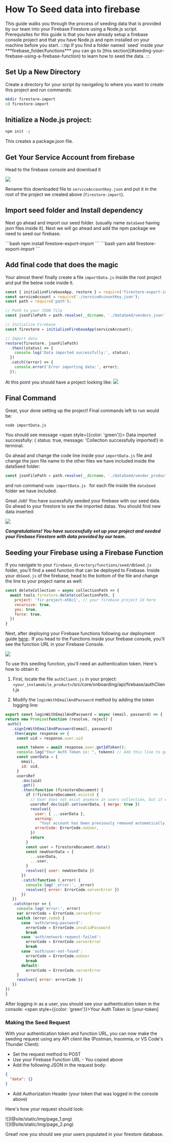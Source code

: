 
# How To Seed data into firebase


<Admonition type="note" title="Prerequisites"> 
This guide walks you through the process of seeding data that is provided by our team into your Firebase Firestore using a Node.js script. Prerequisites for this guide is that you have already setup a firebase console project and that you have Node.js and npm installed on your machine before you start.
:::tip
 If you find a folder named `seed` inside your ***firebase_folder/functions*** you can go to [this section](#seeding-your-firebase-using-a-firebase-function) to learn how to seed the data.
:::
 </Admonition> 

## Set Up a New Directory 
Create a directory for your script by navigating to where you want to create this project and run commands: 
```bash 
mkdir firestore-import 
cd firestore-import
```

## Initialize a Node.js project:

```bash
npm init -y
```
This creates a package.json file.

## Get Your Service Account from firebase

Head to the firebase console and download it 

![](../../static/img/annotely_image_8.jpeg)

Rename this downloaded file to `serviceAccountKey.json` and put it in the root of the project we created above (`firestore-import`). 

## Import seed folder and Install dependency 

Next go ahead and import our seed folder. (usually name `dataSeed` having json files inside it). Next we will go ahead and add the npm package we need to seed our firebase.

<Tabs>
  <TabItem value="npm" label="npm" default>
    ```bash
npm install firestore-export-import
    ```
  </TabItem>
  <TabItem value="yarn" label="yarn">
    ```bash
yarn add firestore-export-import
    ```
  </TabItem>
</Tabs>

## Add final code that does the magic

Your almost there! finally create a file `importData.js` inside the root project and put the below code inside it.

```js
const { initializeFirebaseApp, restore } = require('firestore-export-import');
const serviceAccount = require('./serviceAccountKey.json');
const path = require('path');

// Path to your JSON file
const jsonFilePath = path.resolve(__dirname, './dataSeed/vendors.json');

// Initialize Firebase
const firestore = initializeFirebaseApp(serviceAccount);

// Import data
restore(firestore, jsonFilePath)
  .then((status) => {
    console.log('Data imported successfully:', status);
  })
  .catch((error) => {
    console.error('Error importing data:', error);
  });
```

At this point you should have a project looking like:
![](../../static/img/Screen-Shot-2024-12-02-at-10.03.31-AM.png)

## Final Command

Great, your done setting up the project! Final commands left to run would be:

```bash
node importData.js
```
You should see message <span style={{color: 'green'}}> Data imported successfully: \{ status: true, message: 'Collection successfully imported!\} </span> in terminal.

<Admonition type="tip" title="Pro Tip">

Go ahead and change the code line inside your `importData.js` file and change the json file name to the other files we have included inside the dataSeed folder: 

```js
const jsonFilePath = path.resolve(__dirname, './dataSeed/vendor_product.json'); // now to seed the other collection
```
and run command <code>node importData.js </code> for each file inside the `dataSeed` folder we have included.
</Admonition>


Great Job! You have sucessfully seeded your firebase with our seed data. Go ahead to your firestore to see the imported datas. You should find new data inserted:

![](../../static/img/Screen-Shot-2024-12-02-at-10.02.56-AM.png)

***Congratulations! You have successfully set up your project and seeded your Firebase Firestore with data provided by our team.***


## Seeding your Firebase using a Firebase Function

If you navigate to your `firebase_directory/functions/seed/dbSeed.js` folder, you'll find a seed function that can be deployed to Firebase. Inside your `dbSeed.js` of the firebase, head to the bottom of the file and change the line to your project name as well:

```js
const deleteCollection = async collectionPath => {
  await tools.firestore.delete(collectionPath, {
    project: 'fir-project-e56c1', // your firebase project Id here
    recursive: true,
    yes: true,
    force: true,
  })
}
```
Next, after deploying your Firebase functions following our deployment guide <a href="./how-to-deploy-your-firebase-functions">here</a>:. If you head to the Functions inside your firebase console, you'll see the function URL in your Firebase Console. 


![](../../static/img/annotely_image_9.png)


To use this seeding function, you'll need an authentication token. Here's how to obtain it:

1. First, locate the file `authClient.js` in your project: `<your_instamobile_product>`/src/core/onboarding/api/firebase/authClient.js


2. Modify the `loginWithEmailAndPassword` method by adding the token logging line:

```js
export const loginWithEmailAndPassword = async (email, password) => {
return new Promise(function (resolve, reject) {
 auth()
   .signInWithEmailAndPassword(email, password)
   .then(async response => {
     const uid = response.user.uid

     const tokenn = await response.user.getIdToken();
     console.log("Your Auth Token is: ", tokenn) // Add this line to get your token
     const userData = {
       email,
       id: uid,
     }
     usersRef
       .doc(uid)
       .get()
       .then(function (firestoreDocument) {
         if (!firestoreDocument.exists) {
           // User does not exist anymore in users collection, but it exists in Auth, so we create a new one
           usersRef.doc(uid).set(userData, { merge: true })
           resolve({
             user: { ...userData },
             warning:
               "Your account has been previously removed automatically, so now it's incomplete.",
             errorCode: ErrorCode.noUser,
           })
           return
         }
         const user = firestoreDocument.data()
         const newUserData = {
           ...userData,
           ...user,
         }
         resolve({ user: newUserData })
       })
       .catch(function (_error) {
         console.log('_error:', _error)
         resolve({ error: ErrorCode.serverError })
       })
   })
   .catch(error => {
     console.log('error:', error)
     var errorCode = ErrorCode.serverError
     switch (error.code) {
       case 'auth/wrong-password':
         errorCode = ErrorCode.invalidPassword
         break
       case 'auth/network-request-failed':
         errorCode = ErrorCode.serverError
         break
       case 'auth/user-not-found':
         errorCode = ErrorCode.noUser
         break
       default:
         errorCode = ErrorCode.serverError
     }
     resolve({ error: errorCode })
   })
})
}
```

After logging in as a user, you should see your authentication token in the console: <span style={{color: 'green'}}>Your Auth Token is: [your-token]</span>

### Making the Seed Request

With your authentication token and function URL, you can now make the seeding request using any API client like (Postman, Insomnia, or VS Code's Thunder Client):

- Set the request method to POST
- Use your Firebase Function URL - You copied above
- Add the following JSON in the request body:
```json
{
  "data": {}
}
```
- Add Authorization Header (your token that was logged in the console above)

Here's how your request should look:


<div style={{ display: 'flex', gap: '20px', marginBottom: '20px' }}>
  <div style={{ flex: 1 }}>
    ![](@site/static/img/page_1.png)
  </div>
  <div style={{ flex: 1 }}>
    ![](@site/static/img/page_2.png)
  </div>
</div>

Great! now you should see your users populated in your firestore database.